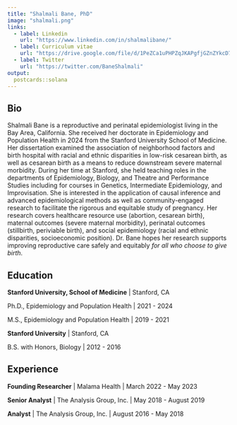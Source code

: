 ```yaml
---
title: "Shalmali Bane, PhD"
image: "shalmali.png"
links:
  - label: Linkedin
    url: "https://www.linkedin.com/in/shalmalibane/"
  - label: Curriculum vitae
    url: "https://drive.google.com/file/d/1PeZCa1uPHPZqJKAPgfjGZnZYkcD7CN_1/view?usp=sharing"
  - label: Twitter
    url: "https://twitter.com/BaneShalmali"
output:
  postcards::solana
---
```

 
## Bio

Shalmali Bane is a reproductive and perinatal epidemiologist living in the Bay Area, 
California. She received her doctorate in Epidemiology and Population Health in 2024
from the Stanford University School of Medicine. Her dissertation examined 
the association of neighborhood factors and birth hospital with racial and ethnic 
disparities in low-risk cesarean birth, as well as cesarean birth as a means to reduce
downstream severe maternal morbidity. During her time at Stanford, she held teaching 
roles in the departments of Epidemiology, Biology, and Theatre and Performance Studies 
including for courses in Genetics, Intermediate Epidemiology, and Improvisation. She is 
interested in the application of causal inference and advanced epidemiological methods 
as well as community-engaged research to facilitate the rigorous and equitable study of
pregnancy. Her research covers healthcare resource use (abortion, cesarean birth), 
maternal outcomes (severe maternal morbidity), perinatal outcomes (stillbirth, 
periviable birth), and social epidemiology (racial and ethnic disparities, socioeconomic
position). Dr. Bane hopes her research supports improving reproductive care safely and
equitably *for all who choose to give birth*.

## Education

**Stanford University, School of Medicine** | Stanford, CA

Ph.D., Epidemiology and Population Health | 2021 - 2024

M.S., Epidemiology and Population Health | 2019 - 2021

**Stanford University** | Stanford, CA

B.S. with Honors, Biology | 2012 - 2016

## Experience

**Founding Researcher** | Malama Health | March 2022 - May 2023

**Senior Analyst** | The Analysis Group, Inc. | May 2018 - August 2019

**Analyst** | The Analysis Group, Inc. | August 2016 - May 2018

